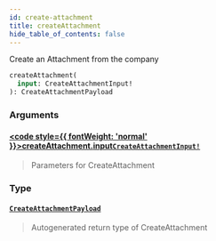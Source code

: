 ```yaml
---
id: create-attachment
title: createAttachment
hide_table_of_contents: false
---
```








Create an Attachment from the company

```graphql
createAttachment(
  input: CreateAttachmentInput!
): CreateAttachmentPayload
```


### Arguments

#### [<code style={{ fontWeight: 'normal' }}>createAttachment.<b>input</b></code>](#)<Bullet />[`CreateAttachmentInput!`](/api/graphql/documentation/inputs/create-attachment-input) <Badge class="secondary" text="non-null"/> <Badge class="secondary" text="input"/>
> Parameters for CreateAttachment
> 

### Type

#### [`CreateAttachmentPayload`](/api/graphql/documentation/objects/create-attachment-payload) <Badge class="secondary" text="object"/>
> Autogenerated return type of CreateAttachment
> 





